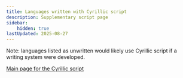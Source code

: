 ```yaml
---
title: Languages written with Cyrillic script
description: Supplementary script page
sidebar:
    hidden: true
lastUpdated: 2025-08-27
---
```



Note: languages listed as unwritten would likely use Cyrillic script if a writing system were developed.

<WsList script='Cyrl' />

[Main page for the Cyrillic script](/scrlang/script-cyrl)

